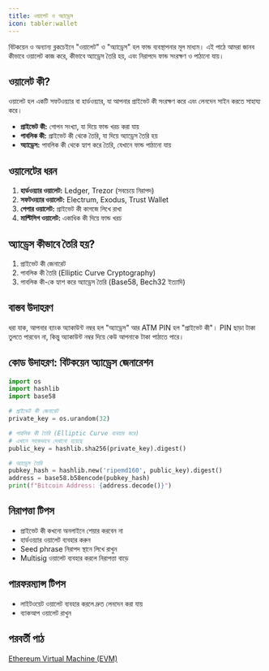 ```yaml
---
title: ওয়ালেট ও অ্যাড্রেস
icon: tabler:wallet
---
```


বিটকয়েন ও অন্যান্য ব্লকচেইনে "ওয়ালেট" ও "অ্যাড্রেস" হল ফান্ড ব্যবস্থাপনার মূল মাধ্যম। এই পাঠে আমরা জানব কীভাবে ওয়ালেট কাজ করে, কীভাবে অ্যাড্রেস তৈরি হয়, এবং নিরাপদে ফান্ড সংরক্ষণ ও পাঠানো যায়।

## ওয়ালেট কী?

ওয়ালেট হল একটি সফটওয়্যার বা হার্ডওয়্যার, যা আপনার প্রাইভেট কী সংরক্ষণ করে এবং লেনদেন সাইন করতে সাহায্য করে।

- **প্রাইভেট কী:** গোপন সংখ্যা, যা দিয়ে ফান্ড খরচ করা যায়
- **পাবলিক কী:** প্রাইভেট কী থেকে তৈরি, যা দিয়ে অ্যাড্রেস তৈরি হয়
- **অ্যাড্রেস:** পাবলিক কী থেকে হ্যাশ করে তৈরি, যেখানে ফান্ড পাঠানো যায়

## ওয়ালেটের ধরন

1. **হার্ডওয়্যার ওয়ালেট:** Ledger, Trezor (সবচেয়ে নিরাপদ)
2. **সফটওয়্যার ওয়ালেট:** Electrum, Exodus, Trust Wallet
3. **পেপার ওয়ালেট:** প্রাইভেট কী কাগজে লিখে রাখা
4. **মাল্টিসিগ ওয়ালেট:** একাধিক কী দিয়ে ফান্ড খরচ

## অ্যাড্রেস কীভাবে তৈরি হয়?

1. প্রাইভেট কী জেনারেট
2. পাবলিক কী তৈরি (Elliptic Curve Cryptography)
3. পাবলিক কী-কে হ্যাশ করে অ্যাড্রেস তৈরি (Base58, Bech32 ইত্যাদি)

## বাস্তব উদাহরণ

ধরা যাক, আপনার ব্যাংক অ্যাকাউন্ট নম্বর হল "অ্যাড্রেস" আর ATM PIN হল "প্রাইভেট কী"। PIN ছাড়া টাকা তুলতে পারবেন না, কিন্তু অ্যাকাউন্ট নম্বর দিয়ে কেউ আপনাকে টাকা পাঠাতে পারে।

## কোড উদাহরণ: বিটকয়েন অ্যাড্রেস জেনারেশন

```python
import os
import hashlib
import base58

# প্রাইভেট কী জেনারেট
private_key = os.urandom(32)

# পাবলিক কী তৈরি (Elliptic Curve ব্যবহার করে)
# এখানে সহজভাবে দেখানো হয়েছে
public_key = hashlib.sha256(private_key).digest()

# অ্যাড্রেস তৈরি
pubkey_hash = hashlib.new('ripemd160', public_key).digest()
address = base58.b58encode(pubkey_hash)
print(f"Bitcoin Address: {address.decode()}")
```

## নিরাপত্তা টিপস

- প্রাইভেট কী কখনো অনলাইনে শেয়ার করবেন না
- হার্ডওয়্যার ওয়ালেট ব্যবহার করুন
- Seed phrase নিরাপদ স্থানে লিখে রাখুন
- Multisig ওয়ালেট ব্যবহার করলে নিরাপত্তা বাড়ে

## পারফরম্যান্স টিপস

- লাইটওয়েট ওয়ালেট ব্যবহার করলে দ্রুত লেনদেন করা যায়
- ব্যাকআপ ওয়ালেট রাখুন

## পরবর্তী পাঠ

[Ethereum Virtual Machine (EVM)](/blockchain/evm)
